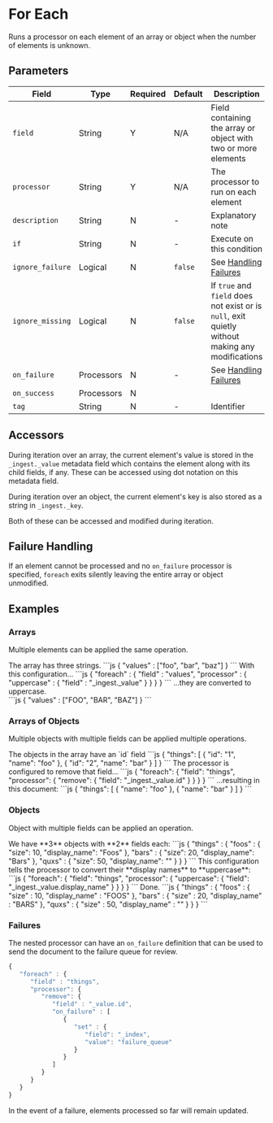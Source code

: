 # For Each

<Synopsis>
Runs a processor on each element of an array or object when the number of elements is unknown.
</Synopsis>

## Parameters

|Field|Type|Required|Default|Description|
|---|---|---|---|---|
|`field`|String|Y|N/A|Field containing the array or object with two or more elements|
|`processor`|String|Y|N/A|The processor to run on each element|
|`description`|String|N|-|Explanatory note|
|`if`|String|N|-|Execute on this condition|
|`ignore_failure`|Logical|N|`false`|See [Handling Failures](../handling-failures.mdx)|
|`ignore_missing`|Logical|N|`false`|If `true` and `field` does not exist or is `null`, exit quietly without making any modifications|
|`on_failure`|Processors|N|-|See [Handling Failures](../handling-failures.mdx)|
|`on_success`|Processors|N|||
|`tag`|String|N|-|Identifier|

## Accessors

During iteration over an array, the current element's value is stored in the `_ingest._value` metadata field which contains the element along with its child fields, if any. These can be accessed using dot notation on this metadata field.

During iteration over an object, the current element's key is also stored as a string in `_ingest._key`.

Both of these can be accessed and modified during iteration.

## Failure Handling

If an element cannot be processed and no `on_failure` processor is specified, `foreach` exits silently leaving the entire array or object unmodified.

## Examples

### Arrays

Multiple elements can be applied the same operation.

<Example>
   <Description>
      The array has three strings.
   </Description>
   <SampleCode>
      ```js
      {
         "values" : ["foo", "bar", "baz"]
      }
      ```
   </SampleCode>
   <Description>
      With this configuration...
   </Description>
   <SampleCode>
      ```js
      {
         "foreach" : {
            "field" : "values",
            "processor" : {
               "uppercase" : {
                  "field" : "_ingest._value"
               }
            }
         }
      }
      ```
   </SampleCode>
   <Description>
      ...they are converted to uppercase.
   </Description>
   <SampleCode>
      <div class="pre.example">
      ```js
      {
         "values" : ["FOO", "BAR", "BAZ"]
      }
      ```
      </div>
   </SampleCode>
</Example>

### Arrays of Objects

 Multiple objects with multiple fields can be applied multiple operations.

<Example lang="js">
   <Description>
      The objects in the array have an `id` field
   </Description>
   <SampleCode>
      ```js
      {
         "things": [
            {
               "id": "1",
               "name": "foo"
            },
            {
               "id": "2",
               "name": "bar"
            }
         ]
      }
      ```
   </SampleCode>
   <Description>
      The processor is configured to remove that field...
   </Description>
   <SampleCode>
      ```js
      {
         "foreach": {
            "field": "things",
               "processor": {
                  "remove": {
                  "field": "_ingest._value.id"
               }
            }
         }
      }
      ```
   </SampleCode>
   <Description>
      ...resulting in this document:
   </Description>
   <SampleCode>
      ```js
      {
         "things": [
            {
               "name": "foo"
            },
            {
               "name": "bar"
            }
         ]
      }
      ```
   </SampleCode>
</Example>

### Objects

Object with multiple fields can be applied an operation.

<Example>
   <Description>
      We have **3** objects with **2** fields each:
   </Description>
   <SampleCode>
      ```js
      {
         "things" : {
            "foos" : {
               "size": 10,
               "display_name": "Foos"
            },
            "bars" : {
               "size": 20,
               "display_name": "Bars"
            },
            "quxs" : {
               "size": 50,
               "display_name": ""
            }
         }
      }
      ```
   </SampleCode>
   <Description>
      This configuration tells the processor to convert their **display names** to **uppercase**:
   </Description>
   <SampleCode>
      ```js
      {
         "foreach": {
            "field": "things",
               "processor": {
               "uppercase": {
                  "field": "_ingest._value.display_name"
               }
            }
         }
      }
      ```
   </SampleCode>
   <Description>
      Done.
   </Description>
   <SampleCode>
      ```js
      {
         "things" : {
            "foos" : {
               "size" : 10,
               "display_name" : "FOOS"
            },
            "bars" : {
               "size" : 20,
               "display_name" : "BARS"
            },
            "quxs" : {
               "size" : 50,
               "display_name" : ""
            }
         }
      }
      ```
   </SampleCode>
</Example>

### Failures

The nested processor can have an `on_failure` definition that can be used to send the document to the failure queue for review.

```js
{
   "foreach" : {
      "field" : "things",
      "processor": {
         "remove": {
            "field" : "_value.id",
            "on_failure" : [
               {
                  "set" : {
                     "field": "_index",
                     "value": "failure_queue"
                  }
               }
            ]
         }
      }
   }
}
```

In the event of a failure, elements processed so far will remain updated.
